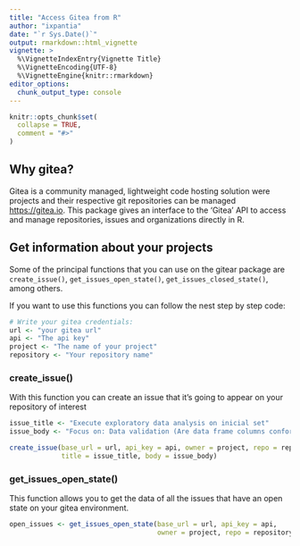 ```yaml
---
title: "Access Gitea from R"
author: "ixpantia"
date: "`r Sys.Date()`"
output: rmarkdown::html_vignette
vignette: >
  %\VignetteIndexEntry{Vignette Title}
  %\VignetteEncoding{UTF-8}
  %\VignetteEngine{knitr::rmarkdown}
editor_options: 
  chunk_output_type: console
---
```


```r
knitr::opts_chunk$set(
  collapse = TRUE,
  comment = "#>"
)
```

## Why gitea?
Gitea is a community managed, lightweight code hosting solution  were projects
and their respective git repositories can be managed  <https://gitea.io>. This
package gives an interface to the 'Gitea' API to  access and manage
repositories, issues and organizations directly in R.

## Get information about your projects

Some of the principal functions that you can use on the gitear package are
`create_issue()`, `get_issues_open_state()`, `get_issues_closed_state()`, among
others.

If you want to use this functions you can follow the nest step by step code:
```r
# Write your gitea credentials:
url <- "your gitea url" 
api <- "The api key"
project <- "The name of your project"
repository <- "Your repository name"
```


### create_issue()
With this function you can create an issue that it's going to appear on your
repository of interest
```r
issue_title <- "Execute exploratory data analysis on inicial set"
issue_body <- "Focus on: Data validation (Are data frame columns conforming to expected data types?), Data Integrity (Are all sources yielding expected row counts?), Signal strength (Flat variables (eg. extremely low variance))"

create_issue(base_url = url, api_key = api, owner = project, repo = repository,
             title = issue_title, body = issue_body)
```

### get_issues_open_state()
This function allows you to get the data of all the issues that have an open
state on your gitea environment.

```r
open_issues <- get_issues_open_state(base_url = url, api_key = api, 
                                     owner = project, repo = repository)
```



